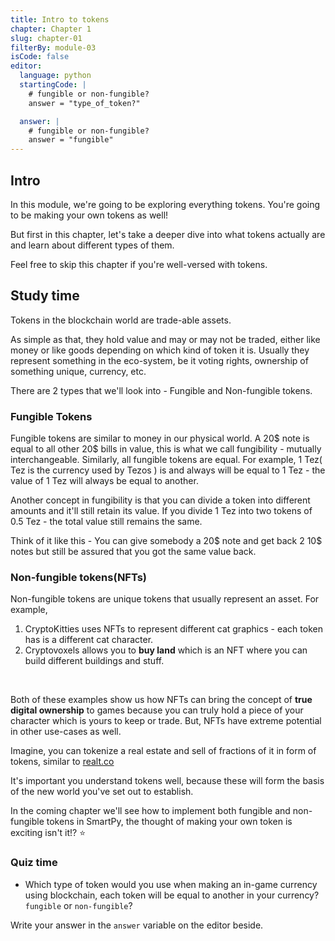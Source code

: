 ```yaml
---
title: Intro to tokens
chapter: Chapter 1
slug: chapter-01
filterBy: module-03
isCode: false
editor:
  language: python
  startingCode: |
    # fungible or non-fungible?
    answer = "type_of_token?"

  answer: |
    # fungible or non-fungible?
    answer = "fungible"
---
```


## Intro
In this module, we're going to be exploring everything tokens. <span class="string-highlight">You're going to be making your own tokens as well!</span>

But first in this chapter, let's take a deeper dive into what tokens actually are and learn about different types of them.

Feel free to skip this chapter if you're well-versed with tokens.


## Study time
Tokens in the blockchain world are <span class="string-highlight">trade-able assets</span>. 

As simple as that, they hold value and may or may not be traded, either like money or like goods depending on which kind of token it is.
Usually they represent something in the eco-system, be it voting rights, ownership of something unique, currency, etc.

There are 2 types that we'll look into - Fungible and Non-fungible tokens.

### Fungible Tokens
Fungible tokens are similar to money in our physical world.
A 20$ note is equal to all other 20$ bills in value, this is what we call fungibility - mutually interchangeable. 
Similarly, all fungible tokens are equal. 
For example, 1 Tez( Tez is the currency used by Tezos ) is and always will be equal to 1 Tez - <span class="string-highlight">the value of 1 Tez will always be equal to another</span>.

Another concept in fungibility is that <span class="string-highlight">you can divide a token into different amounts and it'll still retain its value</span>. If you divide 1 Tez into two tokens of 0.5 Tez - the total value still remains the same. 


Think of it like this - You can give somebody a 20$ note and get back 2 10$ notes but still be assured that you got the same value back.

### Non-fungible tokens(NFTs)
Non-fungible tokens are unique tokens that usually represent an asset.
For example, 
1. CryptoKitties uses NFTs to represent different cat graphics - each token has is a different cat character.
2. Cryptovoxels allows you to **buy land** which is an NFT where you can build different buildings and stuff.

<br/>

Both of these examples show us how NFTs can bring the concept of <span class="string-highlight">**true digital ownership**</span> to games because you can truly hold a piece of your character which is yours to keep or trade.
But, NFTs have extreme potential in other use-cases as well.


Imagine, you can tokenize a real estate and sell of fractions of it in form of tokens, similar to [realt.co](https://realt.co)


It's important you understand tokens well, because these will form the basis of the new world you've set out to establish.

In the coming chapter we'll see how to implement both fungible and non-fungible tokens in SmartPy, the thought of making your own token is exciting isn't it!? ⭐️ 

### Quiz time
- Which type of token would you use when making an in-game currency using blockchain, each token will be equal to another in your currency? `fungible` or `non-fungible`?

Write your answer in the `answer` variable on the editor beside.